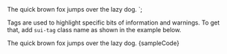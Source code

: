 
<span class="sui-tag">
	The quick brown fox jumps over the lazy dog.
</span>
`;

<Section title="Usage" style={{ paddingRight: 0, paddingLeft: 0 }}>
	<p>
		Tags are used to highlight specific bits of information and warnings.
		To get that, add <Code>sui-tag</Code> class name as shown in the
		example below.
	</p>
	<Preview wrapper={true}>
		<span className="sui-tag" style={{ margin: 0 }}>
			The quick brown fox jumps over the lazy dog.
		</span>
	</Preview>
	<Snippet language="html">{sampleCode}</Snippet>
</Section>
